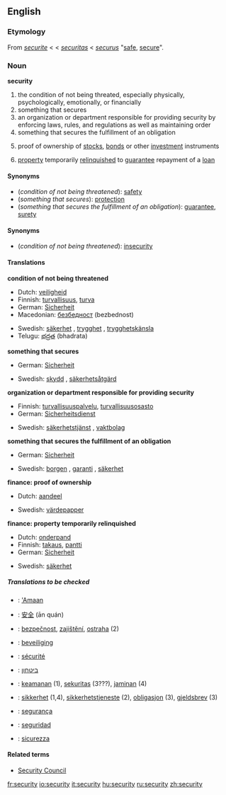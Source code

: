 ==English==

===Etymology===
From {{ME.}} ''[[securite]]'' < {{OF.}} < {{L.}} ''[[securitas]]'' < {{L.}} ''[[securus]]'' "[[safe]], [[secure]]".

===Noun===
'''security'''

#the condition of not being threated, especially physically, psychologically, emotionally, or financially
#something that secures
#an organization or department responsible for providing security by enforcing laws, rules, and regulations as well as maintaining order
#something that secures the fulfillment of an obligation 
#{{finance}} proof of ownership of [[stock]]s, [[bond]]s or other [[investment]] instruments
#{{finance}} [[property]] temporarily [[relinquish]]ed to [[guarantee]] repayment of a [[loan]]

====Synonyms====
*(''condition of not being threatened''): [[safety]]
*(''something that secures''): [[protection]]
*(''something that secures the fulfillment of an obligation''): [[guarantee]], [[surety]]

====Synonyms====
*(''condition of not being threatened''): [[insecurity]]

====Translations====
'''condition of not being threatened'''
{{top}}
*Dutch: [[veiligheid]] {{f}}
*Finnish: [[turvallisuus]], [[turva]]
*German: [[Sicherheit]] {{f}}
*Macedonian: [[безбедност]] (bezbednost)
{{mid}}
*Swedish: [[säkerhet]] {{c}}, [[trygghet]] {{c}}, [[trygghetskänsla]] {{c}}
*Telugu: [[భద్రత]] (bhadrata)
{{bottom}}

'''something that secures'''
{{top}}
*German: [[Sicherheit]] {{f}}
{{mid}}
*Swedish: [[skydd]] {{n}}, [[säkerhetsåtgärd]] {{c}}
{{bottom}}

'''organization or department responsible for providing security'''
{{top}}
*Finnish: [[turvallisuuspalvelu]], [[turvallisuusosasto]]
*German: [[Sicherheitsdienst]] {{m}}
{{mid}}
*Swedish: [[säkerhetstjänst]] {{c}}, [[vaktbolag]] {{c}}
{{bottom}}

'''something that secures the fulfillment of an obligation'''
{{top}}
*German: [[Sicherheit]] {{f}}
{{mid}}
*Swedish: [[borgen]] {{c}}, [[garanti]] {{c}}, [[säkerhet]] {{c}}
{{bottom}}

'''finance: proof of ownership'''
{{top}}
*Dutch: [[aandeel]] {{n}}
{{mid}}
*Swedish: [[värdepapper]] {{n}}
{{bottom}}

'''finance: property temporarily relinquished'''
{{top}}
*Dutch: [[onderpand]] {{n}}
*Finnish: [[takaus]], [[pantti]]
*German: [[Sicherheit]] {{f}}
{{mid}}
*Swedish: [[säkerhet]] {{c}}
{{bottom}}

=====Translations to be checked=====
{{checktrans}}
*{{ttbc|Arabic}}: [['Amaan]] {{m}}
*{{ttbc|Chinese}}: [[安全]] (ān quán)
*{{ttbc|Czech}}: [[bezpečnost]], [[zajištění]], [[ostraha]] (2)
*{{ttbc|Dutch}}: [[beveiliging]] {{f}}
*{{ttbc|French}}: [[sécurité]] {{f}}
*{{ttbc|Hebrew}}: [[ביטחון]] {{m}}
*{{ttbc|Indonesian}}: [[keamanan]] (1), [[sekuritas]] (3???), [[jaminan]] (4)
*{{ttbc|Norwegian}}: [[sikkerhet]] {{m}} (1,4), [[sikkerhetstjeneste]] {{m}} (2), [[obligasjon]] {{m}} (3), [[gjeldsbrev]] {{n}} (3)
*{{ttbc|Portuguese}}: [[segurança]] {{f}}
*{{ttbc|Spanish}}: [[seguridad]] {{f}}
*{{ttbc|Italian}}: [[sicurezza]] {{f}}

====Related terms====
*[[Security Council]]

[[fr:security]]
[[io:security]]
[[it:security]]
[[hu:security]]
[[ru:security]]
[[zh:security]]